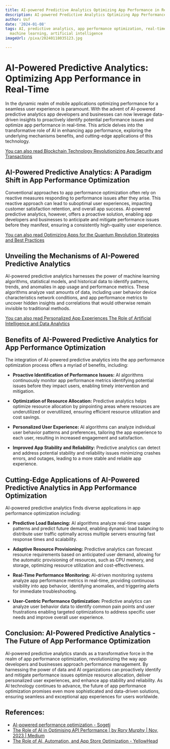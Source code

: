 ```yaml
---
title: AI-powered Predictive Analytics Optimizing App Performance in Real-Time
description: AI-powered Predictive Analytics Optimizing App Performance in Real-Time
author: Usf
date: '2024-01-08'
tags: AI, predictive analytics, app performance optimization, real-time analytics,
  machine learning, artificial intelligence
imageUrl: /pixa/20240118035123.jpg

---
```

# AI-Powered Predictive Analytics: Optimizing App Performance in Real-Time

In the dynamic realm of mobile applications optimizing performance for a seamless  user experience is paramount. With the advent  of AI-powered predictive analytics app  developers and businesses can now leverage data-driven insights to proactively identify potential performance issues  and optimize app performance in real-time. This article delves into the transformative role of AI  in  enhancing app  performance, exploring the underlying mechanisms benefits, and  cutting-edge applications of this technology.

[You can also read Blockchain Technology Revolutionizing App Security and Transactions](Blockchain%20Technology%20Revolutionizing%20App%20Security%20and%20Transactions)


##  AI-Powered Predictive Analytics: A Paradigm Shift in App Performance Optimization

Conventional approaches to  app  performance optimization often rely on reactive measures responding to performance issues after  they arise. This reactive approach can lead to suboptimal user experiences, impacting customer satisfaction  retention, and overall app success. AI-powered predictive analytics, however, offers a proactive  solution, enabling app developers  and businesses to anticipate and mitigate performance  issues before they manifest,  ensuring a consistently high-quality user  experience.

[You can also read Optimizing Apps for the Quantum Revolution Strategies and Best Practices](Optimizing%20Apps%20for%20the%20Quantum%20Revolution%20Strategies%20and%20Best%20Practices)


## Unveiling the Mechanisms of AI-Powered Predictive Analytics

AI-powered  predictive analytics harnesses  the power of  machine learning algorithms, statistical models, and historical data to identify patterns, trends, and anomalies  in  app usage and performance metrics. These algorithms analyze vast amounts of data, including  user behavior device characteristics  network conditions, and app performance metrics to uncover hidden insights and  correlations that would otherwise  remain invisible to traditional methods.

[You can also read Personalized App Experiences The Role of Artificial Intelligence and Data Analytics](Personalized%20App%20Experiences%20The%20Role%20of%20Artificial%20Intelligence%20and%20Data%20Analytics)


##  Benefits  of AI-Powered Predictive Analytics  for App Performance Optimization

The integration of AI-powered predictive analytics  into the app performance optimization process offers a myriad of benefits, including:

- **Proactive Identification of Performance Issues:** AI algorithms continuously monitor app  performance metrics identifying potential issues before  they impact  users, enabling timely intervention and mitigation.


- **Optimization of Resource  Allocation:** Predictive analytics helps optimize resource allocation by pinpointing areas where resources are underutilized or  overutilized, ensuring efficient resource utilization  and cost savings.


- **Personalized User Experience:** AI  algorithms can analyze individual user behavior patterns and preferences, tailoring the app experience to each user, resulting in  increased  engagement and satisfaction.


- **Improved App Stability and Reliability:** Predictive  analytics  can detect and address potential stability and reliability  issues minimizing crashes errors, and outages,  leading to a more stable and reliable app experience.

## Cutting-Edge Applications of AI-Powered Predictive Analytics in App Performance Optimization

AI-powered predictive analytics  finds diverse applications in app performance optimization including:

- **Predictive Load Balancing:** AI algorithms analyze real-time usage patterns and predict future demand, enabling dynamic load  balancing  to distribute user traffic optimally across  multiple servers ensuring fast response times and scalability.


- **Adaptive Resource Provisioning:** Predictive analytics  can forecast  resource requirements based on anticipated user demand, allowing for the automatic provisioning of resources, such as CPU memory, and storage, optimizing resource utilization and cost-effectiveness.


- **Real-Time Performance Monitoring:** AI-driven monitoring systems analyze app performance metrics in real-time, providing continuous visibility  into app behavior, identifying anomalies, and triggering alerts for immediate troubleshooting.


- **User-Centric Performance Optimization:** Predictive analytics can analyze user behavior data to identify common pain points and user  frustrations enabling targeted optimizations to address  specific user needs and improve  overall user experience.

## Conclusion: AI-Powered Predictive Analytics - The Future  of App Performance  Optimization

AI-powered predictive analytics stands as a transformative force in the realm of app performance optimization, revolutionizing the way app  developers and businesses approach performance management. By harnessing the power  of data and AI organizations can proactively identify and mitigate performance issues optimize resource allocation, deliver personalized user experiences, and enhance  app stability and reliability. As  AI technology continues to advance, the future of app performance optimization promises even more sophisticated and  data-driven solutions, ensuring seamless and exceptional app experiences for users worldwide.

## References:
- [AI-powered performance optimization - Sogeti](https://www.sogeti.com/ai-for-qe/section-6-perform/chapter-2/)
- [The Role of AI in Optimising API Performance | by Rory Murphy | Nov, 2023 | Medium](https://medium.com/@itsrorymurphy/the-role-of-ai-in-optimising-api-performance-ce9338e54f09)
- [The Role of AI, Automation, and App Store Optimization - YellowHead](https://www.yellowhead.com/blog/lead-generation-and-ai/)
